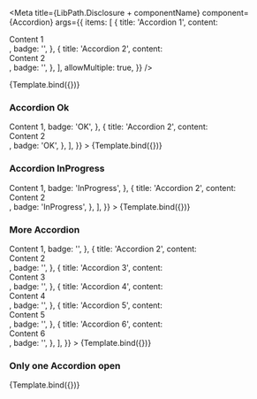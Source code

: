 


<Meta
    title={LibPath.Disclosure + componentName}
    component={Accordion}
    args={{
        items: [
            {
                title: 'Accordion 1',
                content: <div>Content 1</div>,
                badge: '',
            },
            {
                title: 'Accordion 2',
                content: <div>Content 2</div>,
                badge: '',
            },
        ],
        allowMultiple: true,
    }}
/>

<DocsPageHeader
    title={componentName}
    description="This component is used to display content in a vertical dropdown-like manner."
    addImportantNote={true}
    noteMessage="There is a bug with 'Show Code' where nested components inside of props are being enclosed by a MDXCreateElement-tag."
    variant="stable"
/>

<Canvas withToolbar>
    <Story name="Base">{Template.bind({})}</Story>
</Canvas>

<DocsPageBody addStories={true} />

### Accordion Ok

<Canvas withToolbar>
    <Story
        name="Accordion Ok"
        args={{
            items: [
                {
                    title: 'Accordion 1',
                    content: <div>Content 1</div>,
                    badge: 'OK',
                },
                {
                    title: 'Accordion 2',
                    content: <div>Content 2</div>,
                    badge: 'OK',
                },
            ],
        }}
    >
        {Template.bind({})}
    </Story>
</Canvas>

### Accordion InProgress

<Canvas withToolbar>
    <Story
        name="Accordion InProgress"
        args={{
            items: [
                {
                    title: 'Accordion 1',
                    content: <div>Content 1</div>,
                    badge: 'InProgress',
                },
                {
                    title: 'Accordion 2',
                    content: <div>Content 2</div>,
                    badge: 'InProgress',
                },
            ],
        }}
    >
        {Template.bind({})}
    </Story>
</Canvas>

### More Accordion

<Canvas withToolbar>
    <Story
        name="More Accordion"
        args={{
            items: [
                {
                    title: 'Accordion 1',
                    content: <div>Content 1</div>,
                    badge: '',
                },
                {
                    title: 'Accordion 2',
                    content: <div>Content 2</div>,
                    badge: '',
                },
                {
                    title: 'Accordion 3',
                    content: <div>Content 3</div>,
                    badge: '',
                },
                {
                    title: 'Accordion 4',
                    content: <div>Content 4</div>,
                    badge: '',
                },
                {
                    title: 'Accordion 5',
                    content: <div>Content 5</div>,
                    badge: '',
                },
                {
                    title: 'Accordion 6',
                    content: <div>Content 6</div>,
                    badge: '',
                },
            ],
        }}
    >
        {Template.bind({})}
    </Story>
</Canvas>

### Only one Accordion open

<Canvas withToolbar>
    <Story
        name="Only one Accordion open"
        args={{
            allowMultiple: false,
        }}
    >
        {Template.bind({})}
    </Story>
</Canvas>

